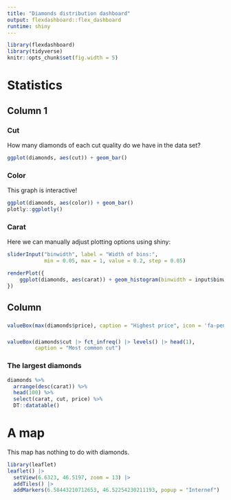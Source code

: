 ```yaml
---
title: "Diamonds distribution dashboard"
output: flexdashboard::flex_dashboard
runtime: shiny
---
```


```r
library(flexdashboard) 
library(tidyverse)
knitr::opts_chunk$set(fig.width = 5)
```

# Statistics

## Column 1 {.tabset}

### Cut

How many diamonds of each cut quality do we have in the data set?

```r
ggplot(diamonds, aes(cut)) + geom_bar()
```

### Color

This graph is interactive!

```r
ggplot(diamonds, aes(color)) + geom_bar()
plotly::ggplotly()
```

### Carat

Here we can manually adjust plotting options using shiny:

```r
sliderInput("binwidth", label = "Width of bins:",
            min = 0.05, max = 1, value = 0.2, step = 0.05)
```

```r
renderPlot({
    ggplot(diamonds, aes(carat)) + geom_histogram(binwidth = input$binwidth)
})
```

## Column

### 

```r
valueBox(max(diamonds$price), caption = "Highest price", icon = 'fa-pencil')
```

### 

```r
valueBox(diamonds$cut |> fct_infreq() |> levels() |> head(1), 
         caption = "Most common cut")
```

### The largest diamonds

```r
diamonds %>%
  arrange(desc(carat)) %>%
  head(100) %>%
  select(carat, cut, price) %>%
  DT::datatable()
```

# A map

This map has nothing to do with diamonds.

```r
library(leaflet)
leaflet() |>
  setView(6.6323, 46.5197, zoom = 13) |> 
  addTiles() |>
  addMarkers(6.58443210712653, 46.52254230211193, popup = "Internef") 
```


